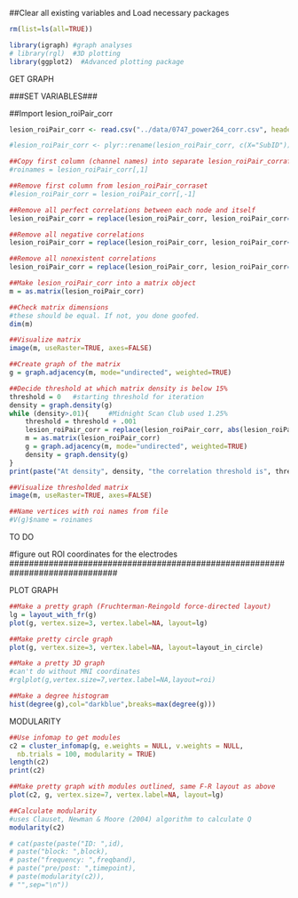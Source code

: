 ##############################################################################
##Clear all existing variables and Load necessary packages
```r
rm(list=ls(all=TRUE))

library(igraph)	#graph analyses
# library(rgl)	#3D plotting
library(ggplot2)  #Advanced plotting package
```
############################### GET GRAPH #################################
###SET VARIABLES###
<!-- id = "250" -->
<!-- block= "001" -->
<!-- t = 2	#1 or 2, because I got really lazy of re-typing -->
<!-- if (t==1){ -->
<!-- 	freqband = "70-150" -->
<!-- } else if (t==2){ -->
<!-- 	freqband = "185-235" -->
<!-- } -->
<!-- timepoint = "pre" -->

<!-- ##Set file path -->
<!-- mfile = file.path("C:","Users","carol","Documents","PhD","Research","Exercise","lesion_roiPair_corra Processing", -->
<!-- 	paste(id,"-",block,"_power",freqband,"_correlation_noheader.csv",sep="")) -->

##Import lesion_roiPair_corr
```r
lesion_roiPair_corr <- read.csv("../data/0747_power264_corr.csv", header=FALSE, sep = ",", fill = TRUE)  #Loading: load csv of left+right hemispheres lesioned ROI-ROI correlation pairs

#lesion_roiPair_corr <- plyr::rename(lesion_roiPair_corr, c(X="SubID"))   #Column Editing: rename subject column from "X" to "SubID"
```

```r
##Copy first column (channel names) into separate lesion_roiPair_corraframe
#roinames = lesion_roiPair_corr[,1]

##Remove first column from lesion_roiPair_corraset
#lesion_roiPair_corr = lesion_roiPair_corr[,-1]

##Remove all perfect correlations between each node and itself
lesion_roiPair_corr = replace(lesion_roiPair_corr, lesion_roiPair_corr==Inf,0)

##Remove all negative correlations
lesion_roiPair_corr = replace(lesion_roiPair_corr, lesion_roiPair_corr<0,0)

##Remove all nonexistent correlations
lesion_roiPair_corr = replace(lesion_roiPair_corr, lesion_roiPair_corr=="NaN",0)
```

```r
##Make lesion_roiPair_corr into a matrix object
m = as.matrix(lesion_roiPair_corr)

##Check matrix dimensions
#these should be equal. If not, you done goofed.
dim(m)

##Visualize matrix
image(m, useRaster=TRUE, axes=FALSE)
```

```r
##Create graph of the matrix
g = graph.adjacency(m, mode="undirected", weighted=TRUE)

##Decide threshold at which matrix density is below 15%
threshold = 0	#starting threshold for iteration
density = graph.density(g) 
while (density>.01){     #Midnight Scan Club used 1.25%
	threshold = threshold + .001
	lesion_roiPair_corr = replace(lesion_roiPair_corr, abs(lesion_roiPair_corr)<threshold, 0)
	m = as.matrix(lesion_roiPair_corr)
	g = graph.adjacency(m, mode="undirected", weighted=TRUE)
	density = graph.density(g)
}
print(paste("At density", density, "the correlation threshold is", threshold))
```

```r
##Visualize thresholded matrix
image(m, useRaster=TRUE, axes=FALSE)

##Name vertices with roi names from file
#V(g)$name = roinames
```
################################ TO DO #######################################
#figure out ROI coordinates for the electrodes
##############################################################################


############################### PLOT GRAPH #################################
```r
##Make a pretty graph (Fruchterman-Reingold force-directed layout)
lg = layout_with_fr(g)
plot(g, vertex.size=3, vertex.label=NA, layout=lg)

##Make pretty circle graph
plot(g, vertex.size=3, vertex.label=NA, layout=layout_in_circle)

##Make a pretty 3D graph
#can't do without MNI coordinates
#rglplot(g,vertex.size=7,vertex.label=NA,layout=roi)
```

```r
##Make a degree histogram
hist(degree(g),col="darkblue",breaks=max(degree(g)))
```
############################### MODULARITY #################################
```r
##Use infomap to get modules
c2 = cluster_infomap(g, e.weights = NULL, v.weights = NULL,
  nb.trials = 100, modularity = TRUE)
length(c2)
print(c2)

##Make pretty graph with modules outlined, same F-R layout as above
plot(c2, g, vertex.size=7, vertex.label=NA, layout=lg)

##Calculate modularity 
#uses Clauset, Newman & Moore (2004) algorithm to calculate Q
modularity(c2)

# cat(paste(paste("ID: ",id),
# paste("block: ",block),
# paste("frequency: ",freqband),
# paste("pre/post: ",timepoint),
# paste(modularity(c2)),
# "",sep="\n"))
```
